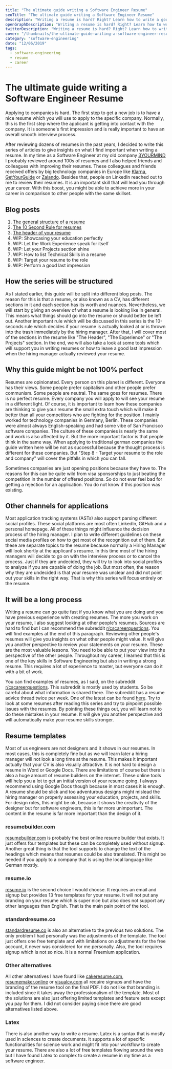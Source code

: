 ```yaml
---
title: "The ultimate guide writing a Software Engineer Resume"
seoTitle: "The ultimate guide writing a Software Engineer Resume"
description: "Writing a resume is hard? Right? Learn how to write a good resume that will give you offers by Apple, Microsoft, Amazon or Google. This guide will lead you through the pain points of writing a resume."
openGraphDescription: "Writing a resume is hard? Right? Learn how to write a good resume that will give you offers by Apple, Microsoft, Amazon or Google."
twitterDescription: "Writing a resume is hard? Right? Learn how to write a good resume that will give you offers by Apple, Microsoft, Amazon or Google."
cover: "/thumbnails/the-ultimate-guide-writing-a-software-engineer-resume.png"
category: "software-engineering"
date: "12/06/2019"
tags:
  - software-engineering
  - resume
  - career
---
```


# The ultimate guide writing a Software Engineer Resume

Applying to companies is hard. The first step to get a new job is to have a nice resume which you will use to apply to the specific company. Normally, this is the first step where the applicant is getting into contact with the company. It is someone's first impression and is really important to have an overall smooth interview process.

After reviewing dozens of resumes in the past years, I decided to write this series of articles to give insights on what I find important when writing a resume. In my time as a Software Engineer at my old company [3YOURMIND](https://www.3yourmind.com/) I probably reviewed around 100s of resumes and I also helped friends and colleagues with improving their resumes. These colleagues and friends received offers by big technology companies in Europe like [Klarna](https://www.klarna.com/de/), [GetYourGuide](https://www.getyourguide.com/) or [Zalando](https://zalando.com/). Besides that, people on LinkedIn reached out to me to review their resumes. It is an important skill that will lead you through your career. With this boost, you might be able to achieve more in your career in comparison to other people with the same skillset.

## Blog posts

1. [The general structure of a resume](/the-general-structure-of-a-resume/)
1. [The 10 Second Rule for resumes](/the-10-second-rule-for-resumes/)
1. [The header of your resume](/the-header-of-your-resume/)
1. WIP: Showcasing your education perfectly
1. WIP: Let the Work Experience speak for itself
1. WIP: Let your Projects section shine
1. WIP: How to list Technical Skills in a resume
1. WIP: Target your resume to the role
1. WIP: Perform a good last impression

## How the series will be structured

As I stated earlier, this guide will be split into different blog posts. The reason for this is that a resume, or also known as a CV, has different sections in it and each section has its worth and nuances. Nevertheless, we will start by giving an overview of what a resume is looking like in general. This means what things should go into the resume or should better be left out. Another important rule which will be discussed in this series is the 10-seconds rule which decides if your resume is actually looked at or is thrown into the trash immediately by the hiring manager. After that, I will cover most of the sections in the resume like "The Header", "The Experience" or "The Projects" section. In the end, we will also take a look at some tools which will support you in writing resumes or how to leave a good last impression when the hiring manager actually reviewed your resume.

## Why this guide might be not 100% perfect

Resumes are opinionated. Every person on this planet is different. Everyone has their views. Some people prefer capitalism and other people prefer communism. Some people are neutral. The same goes for resumes. There is no perfect resume. Every company you will apply to will see your resume in a different light. Of course, it is important to learn how these companies are thinking to give your resume the small extra touch which will make it better than all your competitors who are fighting for the position. I mainly worked for technology companies in Germany, Berlin. These companies were almost always English-speaking and had some vibe of San Francisco software companies. The culture of these companies is nearly the same and work is also affected by it. But the more important factor is that people think in the same way. When applying to traditional german companies the guide written here will be not as successful because the thought process is different for these companies. But "Step 8 - Target your resume to the role and company" will cover the pitfalls in which you can fall.

Sometimes companies are just opening positions because they have to. The reasons for this can be quite wild from visa sponsorships to just beating the competition in the number of offered positions. So do not ever feel bad for getting a rejection for an application. You do not know if this position was existing.

## Other channels for applications

Most application tracking systems (ASTs) also support parsing different social profiles. These social platforms are most often LinkedIn, GitHub and a personal homepage. All of these things might influence the decision process of the hiring manager. I plan to write different guidelines on these social media profiles on how to get most of the recognition out of them. But these are separate topics to the resume because normally a Hiring Manager will look shortly at the applicant's resume. In this time most of the hiring managers will decide to go on with the interview process or to cancel the process. Just if they are undecided, they will try to look into social profiles to analyze if you are capable of doing the job. But most often, the reason why they are undecided is that your resume was unclear and did not point out your skills in the right way. That is why this series will focus entirely on the resume.

## It will be a long process

Writing a resume can go quite fast if you know what you are doing and you have previous experience with creating resumes. The more you work on your resume, I also suggest looking at other people's resumes. Sources are hard to find but I can recommend the subreddit [r/cscareerquestions](https://www.reddit.com/r/cscareerquestions/). You will find examples at the end of this paragraph. Reviewing other people's resumes will give you insights on what other people might value. It will give you another perspective to review your statements on your resume. These are the most valuable lessons. You need to be able to put your view into the perspective of the other people. Throughout my career, I learned that this is one of the key skills in Software Engineering but also in writing a strong resume. This requires a lot of experience to master, but everyone can do it with a bit of work.

You can find examples of resumes, as I said, on the subreddit [r/cscareerquestions](https://www.reddit.com/r/cscareerquestions/). This subreddit is mostly used by students. So be careful about what information is shared there. The subreddit has a resume advice thread twice per week. One of the latest can be found [here](https://www.reddit.com/r/cscareerquestions/comments/e5dbq7/resume_advice_thread_december_03_2019/). Try to look at some resumes after reading this series and try to pinpoint possible issues with the resumes. By pointing these things out, you will learn not to do these mistakes in your resume. It will give you another perspective and will automatically make your resume skills stronger.

## Resume templates

Most of us engineers are not designers and it shows in our resumes. In most cases, this is completely fine but as we will learn later a hiring manager will not look a long time at the resume. This makes it important actually that your CV is also visually attractive. It is not hard to design a resume in Word or Google Docs. There are limitations of course but there is also a huge amount of resume builders on the internet. These online tools will help you a lot to get an initial version of your resume going. I always recommend using Google Docs though because in most cases it is enough. A resume should be slick and too adventurous designs might mislead the hiring manager on properly assessing your education, projects, and skills. For design roles, this might be ok, because it shows the creativity of the designer but for software engineers, this is far more unimportant. The content in the resume is far more important than the design of it.

### resumebuilder.com

[resumebuilder.com](https://resumebuilder.com) is probably the best online resume builder that exists. It just offers four templates but these can be completely used without signup. Another great thing is that the tool supports to change the text of the headings which means that resumes could be also translated. This might be needed if you apply to a company that is using the local language like German mostly.

### resume.io

[resume.io](https://resume.io) is the second choice I would choose. It requires an email and signup but provides 13 free templates for your resume. It will not put any branding on your resume which is super nice but also does not support any other languages than English. That is the main pain point of the tool.

### standardresume.co

[standardresume.co](https://app.standardresume.co/) is also an alternative to the previous two solutions. The only problem I had personally was the adjustments of the template. The tool just offers one free template and with limitations on adjustments for the free account, it never was considered for me personally. Also, the tool requires signup which is not so nice. It is a normal Freemium application.

### Other alternatives

All other alternatives I have found like [cakeresume.com](https://www.cakeresume.com/), [resumemaker.online](https://www.resumemaker.online/) or [visualcv.com](https://www.visualcv.com/) all require signups and have the branding of the resume tool on the final PDF. I do not like that branding is included since it takes away the professionalism of the template. Most of the solutions are also just offering limited templates and feature sets except you pay for them. I did not consider paying since there are good alternatives listed above.

### Latex

There is also another way to write a resume. Latex is a syntax that is mostly used in sciences to create documents. It supports a lot of specific functionalities for science work and might fit into your workflow to create your resume. There are also a lot of free templates flowing around the web but I have found Latex to complex to create a resume in my time as a software engineer.
